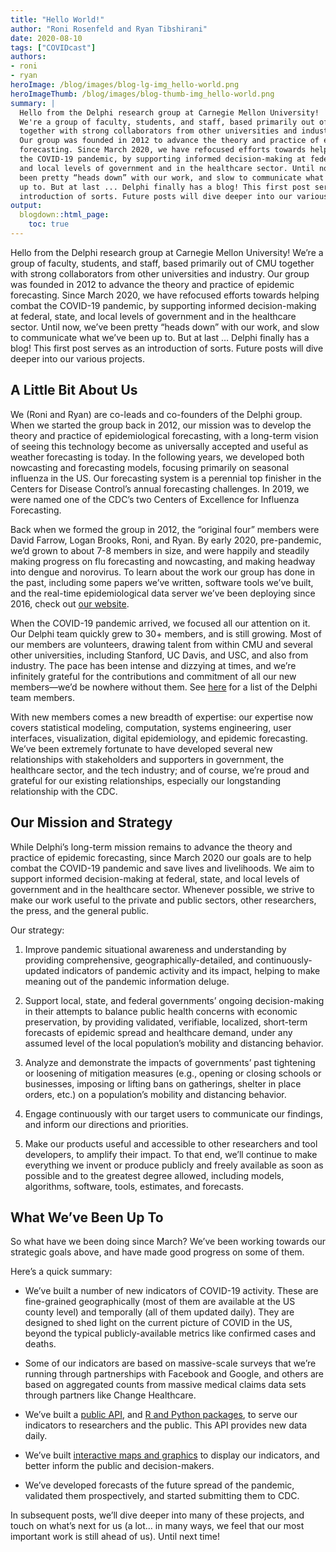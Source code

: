 ```yaml
---
title: "Hello World!"
author: "Roni Rosenfeld and Ryan Tibshirani"
date: 2020-08-10
tags: ["COVIDcast"]
authors:
- roni
- ryan
heroImage: /blog/images/blog-lg-img_hello-world.png
heroImageThumb: /blog/images/blog-thumb-img_hello-world.png
summary: |
  Hello from the Delphi research group at Carnegie Mellon University!
  We're a group of faculty, students, and staff, based primarily out of CMU
  together with strong collaborators from other universities and industry.
  Our group was founded in 2012 to advance the theory and practice of epidemic 
  forecasting. Since March 2020, we have refocused efforts towards helping combat 
  the COVID-19 pandemic, by supporting informed decision-making at federal, state,
  and local levels of government and in the healthcare sector. Until now, we've
  been pretty “heads down” with our work, and slow to communicate what we've been 
  up to. But at last ... Delphi finally has a blog! This first post serves as an 
  introduction of sorts. Future posts will dive deeper into our various projects.
output:
  blogdown::html_page:
    toc: true
---
```


Hello from the Delphi research group at Carnegie Mellon University!
We're a group of faculty, students, and staff, based primarily out of CMU
together with strong collaborators from other universities and industry.
Our group was founded in 2012 to advance the theory and practice of epidemic 
forecasting. Since March 2020, we have refocused efforts towards helping combat 
the COVID-19 pandemic, by supporting informed decision-making at federal, state,
and local levels of government and in the healthcare sector. Until now, we've
been pretty "heads down" with our work, and slow to communicate what we've been 
up to. But at last ... Delphi finally has a blog! This first post serves as an 
introduction of sorts. Future posts will dive deeper into our various projects.

## A Little Bit About Us

We (Roni and Ryan) are co-leads and co-founders of the Delphi group.
When we started the group back in 2012,
our mission was to develop the theory
and practice of epidemiological forecasting, with a long-term
vision of seeing this technology become as universally accepted
and useful as weather forecasting is today.
In the following years, we developed both nowcasting and forecasting models,
focusing primarily on seasonal influenza in the US.
Our forecasting system is a perennial top finisher
in the Centers for Disease Control's annual forecasting challenges.
In 2019, we were named one of the CDC's two
Centers of Excellence for Influenza Forecasting.

Back when we formed the group in 2012,
the "original four" members were David Farrow, Logan Brooks, Roni, and Ryan.
By early 2020, pre-pandemic, we'd grown to about 7-8 members in size,
and were happily and steadily making progress on flu forecasting and nowcasting,
and making headway into dengue and norovirus.
To learn about the work our group has done in the past,
including some papers we've written, software tools we've built,
and the real-time epidemiological data server we've been deploying since 2016,
check out [our website](`r blogdown::shortcode("ref", "/")`).

When the COVID-19 pandemic arrived, we focused all our attention on it.
Our Delphi team
quickly grew to 30+ members, and is still growing.
Most of our members are volunteers,
drawing talent from within CMU and several other universities,
including Stanford, UC Davis, and USC, and also from industry.
The pace has been intense and dizzying at times,
and we're infinitely grateful for the contributions
and commitment of all our new members---we'd be nowhere without them.
See [here](`r blogdown::shortcode("ref", "team")`)
for a list of the Delphi team members.

With new members comes a new breadth of expertise:
our expertise now covers statistical modeling, computation,
systems engineering, user interfaces, visualization,
digital epidemiology, and epidemic forecasting.
We've been extremely fortunate to have developed
several new relationships with stakeholders and supporters in government,
the healthcare sector, and the tech industry; and of course,
we're proud and grateful for our existing relationships,
especially our longstanding relationship with the CDC.

## Our Mission and Strategy

While Delphi's long-term mission remains to advance the theory and practice of
epidemic forecasting, since March 2020 our goals are to help combat the COVID-19
pandemic and save lives and livelihoods.
We aim to support informed decision-making at federal,
state, and local levels of government and in the healthcare sector.
Whenever possible, we strive to make our work useful 
to the private and public sectors, other researchers, 
the press, and the general public.

Our strategy:

1. Improve pandemic situational awareness and understanding
by providing comprehensive, geographically-detailed, 
and continuously-updated indicators of pandemic activity and its impact,
helping to make meaning out of the pandemic information deluge.

2. Support local, state, and federal governments' 
ongoing decision-making in their attempts to balance
public health concerns with economic preservation,
by providing validated, verifiable, localized,
short-term forecasts of epidemic spread and healthcare demand,
under any assumed level of the local population's mobility and distancing 
behavior.

3. Analyze and demonstrate the impacts of governments' 
past tightening or loosening of mitigation measures
(e.g., opening or closing schools or businesses, 
imposing or lifting bans on gatherings, shelter in place orders, etc.)
on a population's mobility and distancing behavior.

4. Engage continuously with our target users to communicate 
our findings, and inform our directions and priorities.

5. Make our products useful and accessible to other
researchers and tool developers, to amplify their impact.
To that end, we'll continue to make everything we invent or produce
publicly and freely available as soon as possible
and to the greatest degree allowed, including models,
algorithms, software, tools, estimates, and forecasts.

## What We've Been Up To

So what have we been doing since March?
We've been working towards our strategic goals above,
and have made good progress on some of them.

Here's a quick summary:

- We've built a number of new indicators of COVID-19 activity. 
  These are fine-grained geographically 
  (most of them are available at the US county level) 
  and temporally (all of them updated daily).
  They are designed to shed light on the current picture of COVID in the US, 
  beyond the typical publicly-available metrics like confirmed cases and deaths.

-  Some of our indicators are based on massive-scale surveys that we’re running 
  through partnerships with Facebook and Google, and others are based on 
  aggregated counts from massive medical claims data sets through partners like
  Change Healthcare.

- We've built a [public 
  API](`r blogdown::shortcode_html("apiref", "api/covidcast.html")`), 
  and [R and Python 
  packages](`r blogdown::shortcode_html("apiref", "api/covidcast_clients.html")`), 
  to serve our indicators to researchers and the public. This API provides new 
  data daily.

- We've built [interactive maps and graphics](`r blogdown::shortcode("ref", "covidcast")`) to 
  display our indicators, and better inform the public and decision-makers.

- We've developed forecasts of the future spread of the pandemic, 
  validated them prospectively, and started submitting them to CDC.

In subsequent posts, we'll dive deeper into many of these projects, and touch on
what's next for us (a lot... in many ways, we feel that our most important work
is still ahead of us). Until next time!
